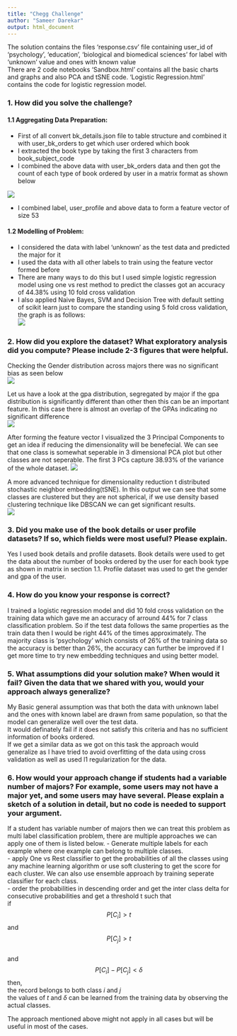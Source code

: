 ```yaml
---
title: "Chegg Challenge"
author: "Sameer Darekar"
output: html_document
---
```


The solution contains the files 'response.csv' file containing user_id of 'psychology', 'education', 'biological and biomedical sciences' for label with 'unknown' value and ones with known value     
There are 2 code notebooks 'Sandbox.html' contains all the basic charts and graphs and also PCA and tSNE code. 'Logistic Regression.html' contains the code for logistic regression model.

### 1. How did you solve the challenge?    

#### 1.1 Aggregating Data Preparation:     
- First of all convert bk_details.json file to table structure and combined it with user_bk_orders to get which user ordered which book     
- I extracted the book type by taking the first 3 characters from book_subject_code    
- I combined the above data with user_bk_orders data and then got the count of each type of book ordered by user in a matrix format as shown below    

![](booktype.png)     
    
- I combined label, user_profile and above data to form a feature vector of size 53    

#### 1.2 Modelling of Problem:     
- I considered the data with label 'unknown' as the test data and predicted the major for it     
- I used the data with all other labels to train using the feature vector formed before    
- There are many ways to do this but I used simple logistic regression model using one vs rest method to predict the classes got an accuracy of 44.38% using 10 fold cross validation   
- I also applied Naive Bayes, SVM and Decision Tree with default setting of scikit learn just to compare the standing using 5 fold cross validation, the graph is as follows:      
![](allmodels.png)


### 2. How did you explore the dataset? What exploratory analysis did you compute? Please include 2-3 figures that were helpful. 
Checking the Gender distribution across majors there was no significant bias as seen below   
![](genderDist.png)   

Let us have a look at the gpa distribution, segregated by major if the gpa distribution is significantly different than other then this can be an important feature. In this case there is almost an overlap of the GPAs indicating no significant difference     
![](gpadistr.png)     

After forming the feature vector I visualized the 3 Principal Components to get an idea if reducing the dimensionality will be benefecial. We can see that one class is somewhat seperable in 3 dimensional PCA plot but other classes are not seperable. The first 3 PCs capture 38.93% of the variance of the whole dataset. 
![](pca.png)    


A more advanced technique for dimensionality reduction t distributed stochastic neighbor embedding(tSNE). In this output we can see that some classes are clustered but they are not spherical, if we use density based clustering technique like DBSCAN we can get significant results.    
![](tsne.png)

### 3. Did you make use of the book details or user profile datasets? If so, which fields were most useful? Please explain. 

Yes I used book details and profile datasets. Book details were used to get the data about the number of books ordered by the user for each book type as shown in matrix in section 1.1. Profile dataset was used to get the gender and gpa of the user.  

### 4. How do you know your response is correct?    
I trained a logistic regression model and did 10 fold cross validation on the training data which gave me an accuracy of arround 44% for 7 class classification problem. So if the test data follows the same properties as the train data then I would be right 44% of the times approximately. The majority class is 'psychology' which consists of 26% of the training data so the accuracy is better than 26%, the accuracy can further be improved if I get more time to try new embedding techniques and using better model.  

### 5. What assumptions did your solution make? When would it fail? Given the data that we shared with you, would your approach always generalize?    
My Basic general assumption was that both the data with unknown label and the ones with known label are drawn from same population, so that the model can generalize well over the test data.    
It would definately fail if it does not satisfy this criteria and has no sufficient information of books ordered.      
If we get a similar data as we got on this task the approach would generalize as I have tried to avoid overfitting of the data using cross validation as well as used l1 regularization for the data.     

### 6. How would your approach change if students had a variable number of majors? For example, some users may not have a major yet, and some users may have several. Please explain a sketch of a solution in detail, but no code is needed to support your argument.   
If a student has variable number of majors then we can treat this problem as multi label classification problem, there are multiple approaches we can apply one of them is listed below.
- Generate multiple labels for each example where one example can belong to multiple classes.    
- apply One vs Rest classifier to get the probabilities of all the classes using any machine learning algorithm or use soft clustering to get the score for each cluster. We can also use ensemble approach by training seperate classifier for each class.      
- order the probabilities in descending order and get the inter class delta for consecutive probabilities and get a threshold t such that       
if $$P[C_i]>t$$ and $$P[C_j]>t$$     
and $$P[C_i] - P[C_j] < \delta$$ then,    
the record belongs to both class $i$ and $j$     
the values of $t$ and $\delta$ can be learned from the training data by observing the actual classes.     

The approach mentioned above might not apply in all cases but will be useful in most of the cases.


